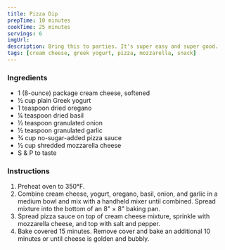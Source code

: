 ```yaml
---
title: Pizza Dip
prepTime: 10 minutes
cookTime: 25 minutes
servings: 6
imgUrl:
description: Bring this to parties. It's super easy and super good.
tags: [cream cheese, greek yogurt, pizza, mozzarella, snack]
---
```


### Ingredients

- 1 (8-ounce) package cream cheese, softened
- 1⁄2 cup plain Greek yogurt
- 1 teaspoon dried oregano
- 1⁄4 teaspoon dried basil
- 1⁄2 teaspoon granulated onion
- 1⁄2 teaspoon granulated garlic
- 3⁄4 cup no-sugar-added pizza sauce
- 1⁄2 cup shredded mozzarella cheese
- S & P to taste

### Instructions

1. Preheat oven to 350°F.
1. Combine cream cheese, yogurt, oregano, basil, onion, and garlic in a medium bowl and mix with a handheld mixer until combined. Spread mixture into the bottom of an 8" × 8" baking pan.
1. Spread pizza sauce on top of cream cheese mixture, sprinkle with mozzarella cheese, and top with salt and pepper.
1. Bake covered 15 minutes. Remove cover and bake an additional 10 minutes or until cheese is golden and bubbly.
